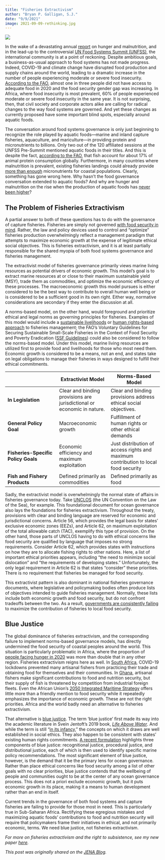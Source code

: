 ```yaml
---
title: "Fisheries Extractivism"
author: "Bryan P. Galligan, S.J."
date: "9/9/2021"
image: 2021-09-09-rethinking.jpg
---
```


![](2021-09-09-rethinking.jpg)

In the wake of a devastating annual [report](http://www.fao.org/3/cb4474en/online/cb4474en.html) on hunger and malnutrition, and in the lead-up to the controversial [UN Food Systems Summit (UNFSS)](https://www.un.org/en/food-systems-summit), the international community is at a point of reckoning. Despite ambitious goals, a business-as-usual approach to food systems has not made progress. Indeed, COVID-19 and climate change have disrupted food production and supply chains around the world, leading to a dramatic increase in the number of people experiencing moderate or severe food insecurity. [According to the FAO](http://www.fao.org/3/cb4474en/online/cb4474en.html), almost one in three people did not have access to adequate food in 2020 and the food security gender gap was increasing. In Africa, where food insecurity is most prevalent, 60% of people experienced moderate or severe food insecurity in the same year. It is not surprising, then, that civil society and corporate actors alike are calling for radical changes to the way food systems are governed. And yet these changes as currently proposed have some important blind spots, especially around aquatic foods.

The conversation around food systems governance is only just beginning to recognize the role played by aquatic foods—marine and inland capture fisheries, aquaculture, and mariculture—in providing protein and micronutrients to billions. Only two out of the 120 affiliated sessions at the UNFSS Pre-Summit mentioned aquatic foods in their titles. And this is despite the fact, [according to the FAO](http://www.fao.org/3/ca9229en/ca9229en.pdf), that fish account for about 17% of animal protein consumption globally. Furthermore, in many countries where malnutrition is prevalent, existing fisheries landings could already provide [more than enough](https://doi.org/10.1038/s41586-019-1592-6) micronutrients for coastal populations. Clearly, something has gone wrong here. Why hasn’t the food governance conversation extended to aquatic foods? And why are hunger and malnutrition on the rise when the production of aquatic foods has [never been higher](http://www.fao.org/3/ca9229en/ca9229en.pdf)?

## The Problem of Fisheries Extractivism

A partial answer to both of these questions has to do with the governance of capture fisheries. Fisheries are simply not governed [with food security in mind](https://doi.org/10.1007/s40572-020-00286-1). Rather, the law and policy devices used to control and “optimize” fisheries production overwhelmingly reflect a management paradigm that attempts to maximize economic growth at the expense of legitimate ethical social objectives. This is fisheries extractivism, and it is at least partially responsible for the shared myopia of both food systems governance and fisheries management.

The extractivist model of fisheries governance primarily views marine living resources as potential drivers of economic growth. This model’s goal is to extract marine resources at or close to their maximum sustainable yield (MSY), trade them as commodities, and optimize the economic efficiency of these processes. The macroeconomic growth this model pursues is either considered to be the best way to contribute to overall human well being or is considered to be a sufficient good in its own right. Either way, normative considerations are secondary if they enter the discussion at all.

A norms-based model, on the other hand, would foreground and prioritize ethical and legal norms as governing principles for fisheries. Examples of this model would include a [sustainable livelihoods](https://doi.org/10.1016/j.marpol.2006.02.001) or [human rights-based approach](https://doi.org/10.1007/978-3-319-55074-9) to fisheries management; the FAO’s Voluntary Guidelines for Securing Sustainable Small-Scale Fisheries in the Context of Food Security and Poverty Eradication ([SSF Guidelines](http://www.fao.org/documents/card/en/c/I4356EN)) could also be considered to follow the norms-based model. Under this model, marine living resources are utilized first to provide food and livelihoods for those who most need them. Economic growth is considered to be a means, not an end, and states take on legal obligations to manage their fisheries in ways designed to fulfill their ethical commitments.

| | Extractivist Model | Norms-Based Model |
|---|---|---|
| **In Legislation** | Clear and binding provisions are jurisdictional or economic in nature. | Clear and binding provisions address ethical social objectives. |
| **General Policy Goal** | Macroeconomic growth | Fulfillment of human rights or other ethical demands |
| **Fisheries-Specific Policy Goals** | Economic efficiency and maximum exploitation | Just distribution of access rights and maximum contribution to local food security |
| **Fish and Fishery Products** | Defined primarily as commodities | Defined primarily as food |

Sadly, the extractivist model is overwhelmingly the normal state of affairs in fisheries governance today. Take [UNCLOS](https://www.un.org/depts/los/convention_agreements/texts/unclos/unclos_e.pdf) (the UN Convention on the Law of the Sea), for example. This foundational document for ocean governance also lays the foundations for fisheries extractivism. Throughout the treaty, provisions with clear and binding language are reserved for economic and jurisdictional concerns. Article 56, which provides the legal basis for states’ exclusive economic zones (EEZs), and Article 62, on maximum exploitation of the total allowable catch (TAC), exemplify this type of provision. On the other hand, those parts of UNCLOS having to do with ethical concerns like food security are qualified by language that imposes no strong requirements. Consider Article 62, which provides states with instructions on how they are to allocate fishing rights to other nations. Here, a list of important ethical priorities appears, including “the need to minimize social dislocation” and “the requirements of developing states.” Unfortunately, the only legal requirement in Article 62 is that states “consider” these priorities. There is no requirement that fisheries be managed for food security.

This extractivist pattern is also dominant in national fisheries governance documents, where legislative and policymaking bodies often produce lists of objectives intended to guide fisheries management. Normally, these lists include both economic growth and food security, but do not confront tradeoffs between the two. As a result, [governments are consistently failing](https://doi.org/10.1007/s40572-020-00286-1) to maximize the contribution of fisheries to local food security.

## Blue Justice

The global dominance of fisheries extractivism, and the corresponding failure to implement norms-based governance models, has directly undermined the food security of coastal peoples around the world. This situation is particularly problematic in Africa, where the proportion of [people facing hunger in 2020](http://www.fao.org/3/cb4474en/online/cb4474en.html) was more than double that in any other region. Fisheries extractivism reigns here as well. In [South Africa](https://doi.org/10.1016/j.marpol.2021.104713), COVID-19 lockdowns prevented many artisanal fishers from practicing their trade and obtaining food for themselves and their communities. In [Ghana](https://doi.org/10.1016/j.gfs.2020.100380), artisanal fishers make significant contributions to food and nutrition security, but their supply of fish is threatened by competition from industrial foreign fleets. Even the African Union’s [2050 Integrated Maritime Strategy](https://wedocs.unep.org/bitstream/handle/20.500.11822/11151/2050_aims_srategy.pdf) offers little more than a friendly mention to food security while it repeatedly emphasizes the importance of economic growth. These are not the right priorities. Africa and the world badly need an alternative to fisheries extractivism.

That alternative is [blue justice](https://doi.org/10.1016/j.marpol.2020.104387). The term ‘blue justice’ first made its way into the academic literature in Svein Jentoft’s 2019 book, [*Life Above Water*](http://toobigtoignore.net/life-above-water/). And while the term is still “[in its infancy](https://doi.org/10.1016/j.marpol.2021.104743),” the concepts on which it draws are well established in social ethics. They also happen to be consistent with states’ existing human rights commitments. [A recent formulation](https://doi.org/10.1016/j.marpol.2020.104387) highlights three components of blue justice: recognitional justice, procedural justice, and distributional justice, each of which is then used to identify specific marine policy recommendations. The most significant element of blue justice, however, is the demand that it be the primary lens for ocean governance. Rather than place ethical concerns like food security among a list of other goals with no clear priorities, blue justice contends that the wellbeing of people and communities ought to be at the center of any ocean governance process. This does not a priori exclude economic growth, but it puts economic growth in its place, making it a means to human development rather than an end in itself.

Current trends in the governance of both food systems and capture fisheries are failing to provide for those most in need. This is particularly true in Sub-Saharan Africa. Rectifying these egregious mistakes and maximizing aquatic foods’ contributions to food and nutrition security will require that policymakers frame their initiatives in ethical, and not primarily economic, terms. We need blue justice, not fisheries extractivism.

*For more on fisheries extractivism and the right to subsistence, see my new paper [here](https://doi.org/10.1016/j.marpol.2021.104729).*

*This post was originally shared on the [JENA Blog](https://www.jenaafrica.org/index.php/2021/09/09/rethinking-ocean-governance-from-fisheries-extractivism-to-blue-justice/).*